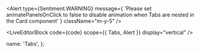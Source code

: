 
<Alert
  type={Sentiment.WARNING}
  message={
    'Please set animatePanelsOnClick to false to disable animation when Tabs are nested in the Card component'
  }
  className="m-y-5"
/>

<LiveEditorBlock code={code} scope={{ Tabs, Alert }} display="vertical" />
<GeneratePropsTable componentName="Tabs" />

  name: 'Tabs',
};
